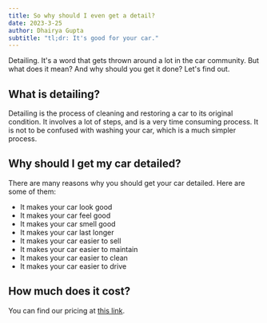 ```yaml
---
title: So why should I even get a detail?
date: 2023-3-25
author: Dhairya Gupta
subtitle: "tl;dr: It's good for your car."
---
```


Detailing. It's a word that gets thrown around a lot in the car community. But what does it mean? And why should you get it done? Let's find out.

## What is detailing?

Detailing is the process of cleaning and restoring a car to its original condition. It involves a lot of steps, and is a very time consuming process. It is not to be confused with washing your car, which is a much simpler process.

## Why should I get my car detailed?

There are many reasons why you should get your car detailed. Here are some of them:

- It makes your car look good
- It makes your car feel good
- It makes your car smell good
- It makes your car last longer
- It makes your car easier to sell
- It makes your car easier to maintain
- It makes your car easier to clean
- It makes your car easier to drive

## How much does it cost?

You can find our pricing at [this link](/pricing).
